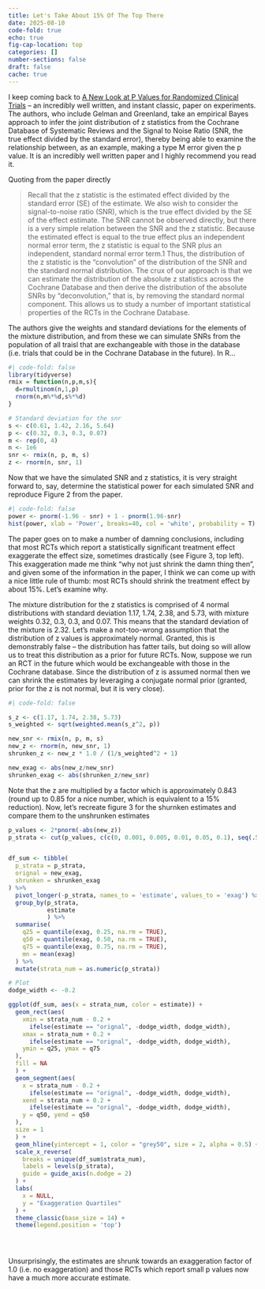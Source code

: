 ```yaml
---
title: Let's Take About 15% Of The Top There
date: 2025-08-10
code-fold: true
echo: true
fig-cap-location: top
categories: []
number-sections: false
draft: false
cache: true
---
```



I keep coming back to [A New Look at P Values for Randomized Clinical Trials](https://evidence.nejm.org/doi/full/10.1056/EVIDoa2300003) -- an incredibly well written, and instant classic, paper on experiments.  The authors, who include Gelman and Greenland, take an empirical Bayes approach to infer the joint distribution of z statistics from the Cochrane Database of Systematic Reviews and the Signal to Noise Ratio (SNR, the true effect divided by the standard error), thereby being able to examine the relationship between, as an example, making a type M error given the p value.  It is an incredibly well written paper and I highly recommend you read it.

Quoting from the paper directly

>Recall that the z statistic is the estimated effect divided by the standard error (SE) of the estimate. We also wish to consider the signal-to-noise ratio (SNR), which is the true effect divided by the SE of the effect estimate. The SNR cannot be observed directly, but there is a very simple relation between the SNR and the z statistic. Because the estimated effect is equal to the true effect plus an independent normal error term, the z statistic is equal to the SNR plus an independent, standard normal error term.1 Thus, the distribution of the z statistic is the “convolution” of the distribution of the SNR and the standard normal distribution. The crux of our approach is that we can estimate the distribution of the absolute z statistics across the Cochrane Database and then derive the distribution of the absolute SNRs by “deconvolution,” that is, by removing the standard normal component. This allows us to study a number of important statistical properties of the RCTs in the Cochrane Database.

The authors give the weights and standard deviations for the elements of the mixture distribution, and from these we can simulate SNRs from the population of all traisl that are exchangeable with those in the database (i.e. trials that could be in the Cochrane Database in the future).  In R...


```r
#| code-fold: false
library(tidyverse)
rmix = function(n,p,m,s){
  d=rmultinom(n,1,p)
  rnorm(n,m%*%d,s%*%d)
}

# Standard deviation for the snr
s <- c(0.61, 1.42, 2.16, 5.64)
p <- c(0.32, 0.3, 0.3, 0.07)
m <- rep(0, 4)
n <- 1e6
snr <- rmix(n, p, m, s)
z <- rnorm(n, snr, 1)
```

Now that we have the simulated SNR and z statistics, it is very straight forward to, say, determine the statistical power for each simulated SNR and reproduce Figure 2 from the paper.

```r
#| code-fold: false
power <- pnorm(-1.96 - snr) + 1 - pnorm(1.96-snr)
hist(power, xlab = 'Power', breaks=40, col = 'white', probability = T)
```

The paper goes on to make a number of damning conclusions, including that most RCTs which report a statistically significant treatment effect exaggerate the effect size, sometimes drastically (see Figure 3, top left). This exaggeration made me think "why not just shrink the damn thing then", and given some of the information in the paper, I think we can come up with a nice little rule of thumb: most RCTs should shrink the treatment effect by about 15%.  Let's examine why.


The mixture distribution for the z statistics is comprised of 4 normal distributions with standard deviation 1.17, 1.74, 2.38, and 5.73, with mixture weights 0.32, 0.3, 0.3, and 0.07.  This means that the standard deviation of the mixture is 2.32.  Let's make a not-too-wrong assumption that the distribution of z values is approximately normal.  Granted, this is demonstrably false -- the distribution has fatter tails, but doing so will allow us to treat this distribution as a prior for future RCTs.  Now, suppose we run an RCT in the future which would be exchangeable with those in the Cochrane database.  Since the distribution of z is assumed normal then we can shrink the estimates by leveraging a conjugate normal prior (granted, prior for the z is not normal, but it is very close).

```r
#| code-fold: false

s_z <- c(1.17, 1.74, 2.38, 5.73)
s_weighted <- sqrt(weighted.mean(s_z^2, p))

new_snr <- rmix(n, p, m, s)
new_z <- rnorm(n, new_snr, 1)
shrunken_z <- new_z * 1.0 / (1/s_weighted^2 + 1)

new_exag <- abs(new_z/new_snr)
shrunken_exag <- abs(shrunken_z/new_snr)
```

Note that the z are multiplied by a factor which is approximately 0.843 (round up to 0.85 for a nice number, which is equivalent to a 15% reduction).  Now, let's recreate figure 3 for the shurnken estimates and compare them to the unshrunken estimates

```r
p_values <- 2*pnorm(-abs(new_z))
p_strata <- cut(p_values, c(c(0, 0.001, 0.005, 0.01, 0.05, 0.1), seq(.5, 1, 0.1)))


df_sum <- tibble(
  p_strata = p_strata, 
  orignal = new_exag,
  shrunken = shrunken_exag
) %>% 
  pivot_longer(-p_strata, names_to = 'estimate', values_to = 'exag') %>% 
  group_by(p_strata, 
           estimate
           ) %>%
  summarise(
    q25 = quantile(exag, 0.25, na.rm = TRUE),
    q50 = quantile(exag, 0.50, na.rm = TRUE),
    q75 = quantile(exag, 0.75, na.rm = TRUE),
    mn = mean(exag)
  ) %>%
  mutate(strata_num = as.numeric(p_strata))

# Plot
dodge_width <- -0.2

ggplot(df_sum, aes(x = strata_num, color = estimate)) +
  geom_rect(aes(
    xmin = strata_num - 0.2 + 
      ifelse(estimate == "orignal", -dodge_width, dodge_width),
    xmax = strata_num + 0.2 + 
      ifelse(estimate == "orignal", -dodge_width, dodge_width),
    ymin = q25, ymax = q75
  ),
  fill = NA
  ) +
  geom_segment(aes(
    x = strata_num - 0.2 + 
      ifelse(estimate == "orignal", -dodge_width, dodge_width),
    xend = strata_num + 0.2 + 
      ifelse(estimate == "orignal", -dodge_width, dodge_width),
    y = q50, yend = q50
  ),
  size = 1
  ) +
  geom_hline(yintercept = 1, color = "grey50", size = 2, alpha = 0.5) +
  scale_x_reverse(
    breaks = unique(df_sum$strata_num),
    labels = levels(p_strata),
    guide = guide_axis(n.dodge = 2)
  ) +
  labs(
    x = NULL,
    y = "Exaggeration Quartiles"
  ) +
  theme_classic(base_size = 14) +
  theme(legend.position = 'top')





```

Unsurprisingly, the estimates are shrunk towards an exaggeration factor of 1.0 (i.e. no exaggeration) and those RCTs which report small p values now have a much more accurate estimate.